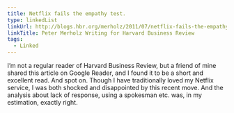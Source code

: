 ```yaml
---
title: Netflix fails the empathy test.
type: linkedList
linkUrl: http://blogs.hbr.org/merholz/2011/07/netflix-fails-the-empathy-test.html
linkTitle: Peter Merholz Writing for Harvard Business Review
tags:
  - Linked
---
```


I’m not a regular reader of Harvard Business Review, but a friend of mine shared this article on Google Reader, and I found it to be a short and excellent read. And spot on. Though I have traditionally loved my Netflix service, I was both shocked and disappointed by this recent move. And the analysis about lack of response, using a spokesman etc. was, in my estimation, exactly right.
